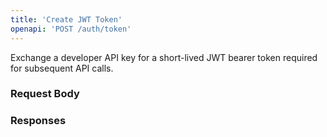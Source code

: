 ```yaml
---
title: 'Create JWT Token'
openapi: 'POST /auth/token'
---
```


Exchange a developer API key for a short-lived JWT bearer token required for subsequent API calls.

### Request Body

### Responses 